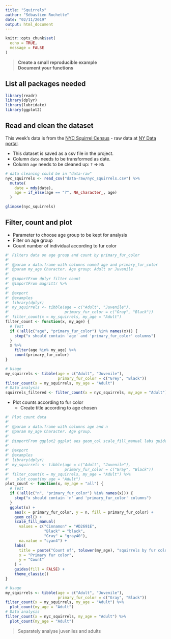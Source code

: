 ```yaml
---
title: "Squirrels"
author: "Sébastien Rochette"
date: "02/11/2019"
output: html_document
---
```


```r
knitr::opts_chunk$set(
  echo = TRUE,
  message = FALSE
)
```

> **Create a small reproducible example**  
> **Document your functions**  

## List all packages needed

```r
library(readr)
library(dplyr)
library(lubridate)
library(ggplot2)
```


## Read and clean the dataset

This week's data is from the [NYC Squirrel Census](https://www.thesquirrelcensus.com/) - raw data at [NY Data portal](https://data.cityofnewyork.us/Environment/2018-Central-Park-Squirrel-Census-Squirrel-Data/vfnx-vebw).  

- This dataset is saved as a csv file in the project.  
- Column `date` needs to be transformed as date.  
- Column `age` needs to be cleaned up: `?` => `NA`


<!-- Add a chunk: Ctrl + Alt + I -->
```r
# data cleaning could be in "data-raw"
nyc_squirrels <- read_csv("data-raw/nyc_squirrels.csv") %>% 
  mutate(
    date = mdy(date),
    age = if_else(age == "?", NA_character_, age)
  )

glimpse(nyc_squirrels)
```

## Filter, count and plot

- Parameter to choose age group to be kept for analysis
- Filter on age group
- Count number of individual according to fur color

```r
#' Filters data on age group and count by primary_fur_color
#'
#' @param x data.frame with columns named age and primary_fur_color
#' @param my_age Character. Age group: Adult or Juvenile
#' 
#' @importFrom dplyr filter count
#' @importFrom magrittr %>%
#' 
#' @export
#' @examples
#' library(dplyr)
#' my_squirrels <- tibble(age = c("Adult", "Juvenile"),
#'                        primary_fur_color = c("Gray", "Black"))
#' filter_count(x = my_squirrels, my_age = "Adult")
filter_count <- function(x, my_age) {
  # Test
  if (!all(c("age", "primary_fur_color") %in% names(x))) {
    stop("x should contain 'age' and 'primary_fur_color' columns")
  }
  x %>% 
    filter(age %in% my_age) %>% 
    count(primary_fur_color)
}

# Usage
my_squirrels <- tibble(age = c("Adult", "Juvenile"),
                       primary_fur_color = c("Grey", "Black"))
filter_count(x = my_squirrels, my_age = "Adult")
# Data analysis
squirrels_filtered <- filter_count(x = nyc_squirrels, my_age = "Adult")
```

- Plot counts according to fur color
    + Create title according to age chosen

```r
#' Plot count data
#' 
#' @param x data.frame with columns age and n
#' @param my_age Character. Age group.
#'
#' @importFrom ggplot2 ggplot aes geom_col scale_fill_manual labs guides theme_classic
#'
#' @export
#' @examples
#' library(dplyr)
#' my_squirrels <- tibble(age = c("Adult", "Juvenile"),
#'                        primary_fur_color = c("Gray", "Black"))
#' filter_count(x = my_squirrels, my_age = "Adult") %>%
#'   plot_count(my_age = "Adult")
plot_count <- function(x, my_age = "all") {
  # Test
  if (!all(c("n", "primary_fur_color") %in% names(x))) {
    stop("x should contain 'n' and 'primary_fur_color' columns")
  }
  ggplot(x) +
    aes(x = primary_fur_color, y = n, fill = primary_fur_color) +
    geom_col() +
    scale_fill_manual(
      values = c("Cinnamon" = "#D2691E",
                 "Black" = "black",
                 "Gray" = "gray40"),
      na.value = "cyan4") +
    labs(
      title = paste("Count of", tolower(my_age), "squirrels by fur color"),
      x = "Primary fur color",
      y = "Count"
    ) + 
    guides(fill = FALSE) +
    theme_classic()
}

# Usage 
my_squirrels <- tibble(age = c("Adult", "Juvenile"),
                       primary_fur_color = c("Gray", "Black"))
filter_count(x = my_squirrels, my_age = "Adult") %>%
  plot_count(my_age = "Adult")
# Data analysis
filter_count(x = nyc_squirrels, my_age = "Adult") %>% 
  plot_count(my_age = "Adult")
```

> Separately analyse juveniles and adults
